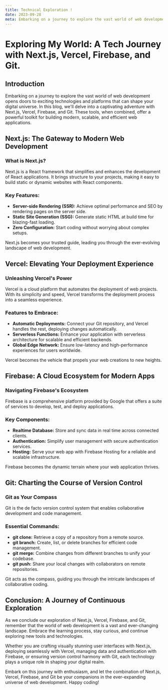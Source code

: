 ```yaml
---
title: Technical Exploration ! 
date: 2023-09-28
meta: Embarking on a journey to explore the vast world of web development opens doors to exciting technologies and platforms that can shape your digital universe. In this blog, we'll delve into a captivating adventure with Next.js, Vercel, Firebase, and Git. These tools ...
---
```


# Exploring My World: A Tech Journey with Next.js, Vercel, Firebase, and Git.

## Introduction

Embarking on a journey to explore the vast world of web development opens doors to exciting technologies and platforms that can shape your digital universe. In this blog, we'll delve into a captivating adventure with Next.js, Vercel, Firebase, and Git. These tools, when combined, offer a powerful toolkit for building modern, scalable, and efficient web applications.

## Next.js: The Gateway to Modern Web Development

### What is Next.js?

Next.js is a React framework that simplifies and enhances the development of React applications. It brings structure to your projects, making it easy to build static or dynamic websites with React components.

### Key Features:

- **Server-side Rendering (SSR):** Achieve optimal performance and SEO by rendering pages on the server side.
- **Static Site Generation (SSG):** Generate static HTML at build time for blazing-fast loading.
- **Zero Configuration:** Start coding without worrying about complex setups.

Next.js becomes your trusted guide, leading you through the ever-evolving landscape of web development.

## Vercel: Elevating Your Deployment Experience

### Unleashing Vercel's Power

Vercel is a cloud platform that automates the deployment of web projects. With its simplicity and speed, Vercel transforms the deployment process into a seamless experience.

### Features to Embrace:

- **Automatic Deployments:** Connect your Git repository, and Vercel handles the rest, deploying changes automatically.
- **Serverless Functions:** Enhance your application with serverless architecture for scalable and efficient backends.
- **Global Edge Network:** Ensure low-latency and high-performance experiences for users worldwide.

Vercel becomes the vehicle that propels your web creations to new heights.

## Firebase: A Cloud Ecosystem for Modern Apps

### Navigating Firebase's Ecosystem

Firebase is a comprehensive platform provided by Google that offers a suite of services to develop, test, and deploy applications.

### Key Components:

- **Realtime Database:** Store and sync data in real time across connected clients.
- **Authentication:** Simplify user management with secure authentication services.
- **Hosting:** Serve your web app with Firebase Hosting for a reliable and scalable infrastructure.

Firebase becomes the dynamic terrain where your web application thrives.

## Git: Charting the Course of Version Control

### Git as Your Compass

Git is the de facto version control system that enables collaborative development and code management.

### Essential Commands:

- **git clone:** Retrieve a copy of a repository from a remote source.
- **git branch:** Create, list, or delete branches for efficient code management.
- **git merge:** Combine changes from different branches to unify your codebase.
- **git push:** Share your local changes with collaborators on remote repositories.

Git acts as the compass, guiding you through the intricate landscapes of collaborative coding.

## Conclusion: A Journey of Continuous Exploration

As we conclude our exploration of Next.js, Vercel, Firebase, and Git, remember that the world of web development is a vast and ever-changing landscape. Embrace the learning process, stay curious, and continue exploring new tools and technologies.

Whether you are crafting visually stunning user interfaces with Next.js, deploying seamlessly with Vercel, managing data and authentication with Firebase, or ensuring version control harmony with Git, each technology plays a unique role in shaping your digital realm.

Embark on this journey with enthusiasm, and let the combination of Next.js, Vercel, Firebase, and Git be your companions in the ever-expanding universe of web development. Happy coding!

